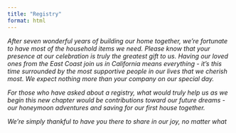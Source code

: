 ```yaml
---
title: "Registry"
format: html
---
```


*After seven wonderful years of building our home together, we're fortunate to have most of the household items we need. Please know that your presence at our celebration is truly the greatest gift to us. Having our loved ones from the East Coast join us in California means everything - it's this time surrounded by the most supportive people in our lives that we cherish most. We expect nothing more than your company on our special day.*

*For those who have asked about a registry, what would truly help us as we begin this new chapter would be contributions toward our future dreams - our honeymoon adventures and saving for our first house together.*

*We're simply thankful to have you there to share in our joy, no matter what*
